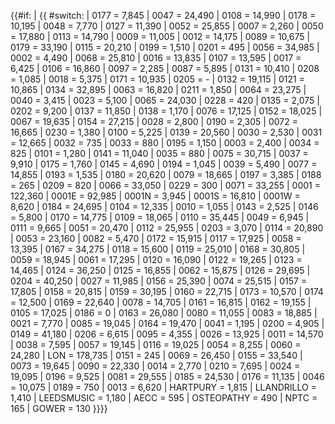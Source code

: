 {{#if: {{{INSTID|}}}
|<!-- INSTID  code -->
{{ #switch: {{{INSTID}}}
|    0177    =     7,845     <!--    Aberystwyth University    -->
|    0047    =     24,490     <!--    Anglia Ruskin University    -->
|    0108    =     14,990     <!--    Aston University    -->
|    0178    =     10,195     <!--    Bangor University    -->
|    0048    =     7,770     <!--    Bath Spa University    -->
|    0127    =     11,390     <!--    Birkbeck College    -->
|    0052    =     25,855     <!--    Birmingham City University    -->
|    0007    =     2,260     <!--    Bishop Grosseteste University    -->
|    0050    =     17,880     <!--    Bournemouth University    -->
|    0113    =     14,790     <!--    Brunel University London    -->
|    0009    =     11,005     <!--    Buckinghamshire New University    -->
|    0012    =     14,175     <!--    Canterbury Christ Church University    -->
|    0089    =     10,675     <!--    Cardiff Metropolitan University    -->
|    0179    =     33,190     <!--    Cardiff University    -->
|    0115    =     20,210     <!--    City, University of London†    -->
|    0199    =     1,510     <!--    Conservatoire for Dance and Drama    -->
|    0201    =     495     <!--    Courtauld Institute of Art    -->
|    0056    =     34,985     <!--    Coventry University    -->
|    0002    =     4,490     <!--    Cranfield University    -->
|    0068    =     25,810     <!--    De Montfort University    -->
|    0016    =     13,835     <!--    Edge Hill University    -->
|    0107    =     13,595     <!--    Edinburgh Napier University    -->
|    0017    =     6,425     <!--    Falmouth University    -->
|    0106    =     16,860     <!--    Glasgow Caledonian University    -->
|    0097    =     2,285     <!--    Glasgow School of Art    -->
|    0087    =     5,895     <!--    Glyndŵr University    -->
|    0131    =     10,410     <!--    Goldsmiths College    -->
|    0208    =     1,085     <!--    Guildhall School of Music and Drama    -->
|    0018    =     5,375     <!--    Harper Adams University    -->
|    0171    =     10,935     <!--    Heriot-Watt University    -->
|    0205    =     -     <!--    Heythrop College (closed)    -->
|    0132    =     19,115     <!--    Imperial College of Science, Technology and Medicine    -->
|    0121    =     10,865     <!--    Keele University†    -->
|    0134    =     32,895     <!--    King's College London    -->
|    0063    =     16,820     <!--    Kingston University    -->
|    0211    =     1,850     <!--    Leeds Arts University    -->
|    0064    =     23,275     <!--    Leeds Beckett University    -->
|    0040    =     3,415     <!--    Leeds Trinity University    -->
|    0023    =     5,100     <!--    Liverpool Hope University    -->
|    0065    =     24,030     <!--    Liverpool John Moores University    -->
|    0228    =     420     <!--    Liverpool School of Tropical Medicine†    -->
|    0135    =     2,075     <!--    London Business School    -->
|    0202    =     9,200     <!--    London Metropolitan University    -->
|    0137    =     11,850     <!--    London School of Economics and Political Science    -->
|    0138    =     1,170     <!--    London School of Hygiene and Tropical Medicine    -->
|    0076    =     17,125     <!--    London South Bank University    -->
|    0152    =     18,025     <!--    Loughborough University    -->
|    0067    =     19,635     <!--    Middlesex University    -->
|    0154    =     27,215     <!--    Newcastle University†    -->
|    0028    =     2,800     <!--    Newman University    -->
|    0190    =     2,305     <!--    Norwich University of the Arts    -->
|    0072    =     16,665     <!--    Oxford Brookes University    -->
|    0230    =     1,380     <!--    Plymouth College of Art†    -->
|    0100    =     5,225     <!--    Queen Margaret University, Edinburgh    -->
|    0139    =     20,560     <!--    Queen Mary University of London    -->
|    0030    =     2,530     <!--    Ravensbourne    -->
|    0031    =     12,665     <!--    Roehampton University    -->
|    0032    =     735     <!--    Rose Bruford College    -->
|    0033    =     880     <!--    Royal Academy of Music    -->
|    0195    =     1,150     <!--    Royal Agricultural University    -->
|    0003    =     2,400     <!--    Royal College of Art    -->
|    0034    =     825     <!--    Royal College of Music    -->
|    0101    =     1,280     <!--    Royal Conservatoire of Scotland    -->
|    0141    =     11,040     <!--    Royal Holloway and Bedford New College    -->
|    0035    =     880     <!--    Royal Northern College of Music    -->
|    0075    =     30,715     <!--    Sheffield Hallam University    -->
|    0037    =     9,910     <!--    Solent University    -->
|    0175    =     1,760     <!--    SRUC    -->
|    0145    =     4,690     <!--    St George's, University of London    -->
|    0194    =     1,045     <!--    St Mary's University College    -->
|    0039    =     5,490     <!--    St Mary's University, Twickenham    -->
|    0077    =     14,855     <!--    Staffordshire University    -->
|    0193    =     1,535     <!--    Stranmillis University College    -->
|    0180    =     20,620     <!--    Swansea University    -->
|    0079    =     18,665     <!--    Teesside University    -->
|    0197    =     3,385     <!--    The Arts University Bournemouth    -->
|    0188    =     265     <!--    The Institute of Cancer Research    -->
|    0209    =     820     <!--    The Liverpool Institute for Performing Arts    -->
|    0066    =     33,050     <!--    The Manchester Metropolitan University    -->
|    0229    =     300     <!--    The National Film and Television School†    -->
|    0071    =     33,255     <!--    The Nottingham Trent University    -->
|    0001    =     122,360     <!--    The Open University (total)    -->
|    0001E    =     92,985     <!--    The Open University in England†    -->
|    0001N    =     3,945     <!--    The Open University in Northern Ireland†    -->
|    0001S    =     16,810     <!--    The Open University in Scotland†    -->
|    0001W    =     8,620     <!--    The Open University in Wales†    -->
|    0184    =     24,695     <!--    The Queen's University of Belfast    -->
|    0104    =     12,335    <!--    The Robert Gordon University    -->
|    0010    =     1,055     <!--    The Royal Central School of Speech and Drama†    -->
|    0143    =     2,525     <!--    The Royal Veterinary College    -->
|    0146    =     5,800     <!--    The School of Oriental and African Studies    -->
|    0170    =     14,775     <!--    The University of Aberdeen    -->
|    0109    =     18,065     <!--    The University of Bath    -->
|    0110    =     35,445     <!--    The University of Birmingham    -->
|    0049    =     6,945     <!--    The University of Bolton    -->
|    0111    =     9,665     <!--    The University of Bradford    -->
|    0051    =     20,470     <!--    The University of Brighton    -->
|    0112    =     25,955     <!--    The University of Bristol    -->
|    0203    =     3,070     <!--    The University of Buckingham    -->
|    0114    =     20,890     <!--    The University of Cambridge    -->
|    0053    =     23,160     <!--    The University of Central Lancashire    -->
|    0082    =     5,470     <!--    The University of Chichester    -->
|    0172    =     15,915     <!--    The University of Dundee    -->
|    0117    =     17,925     <!--    The University of East Anglia    -->
|    0058    =     13,395     <!--    The University of East London    -->
|    0167    =     34,275     <!--    The University of Edinburgh    -->
|    0118    =     15,600     <!--    The University of Essex    -->
|    0119    =     25,010     <!--    The University of Exeter    -->
|    0168    =     30,805     <!--    The University of Glasgow    -->
|    0059    =     18,945     <!--    The University of Greenwich    -->
|    0061    =     17,295     <!--    The University of Huddersfield    -->
|    0120    =     16,090     <!--    The University of Hull    -->
|    0122    =     19,265     <!--    The University of Kent    -->
|    0123    =     14,465     <!--    The University of Lancaster    -->
|    0124    =     36,250     <!--    The University of Leeds    -->
|    0125    =     16,855     <!--    The University of Leicester    -->
|    0062    =     15,875     <!--    The University of Lincoln    -->
|    0126    =     29,695     <!--    The University of Liverpool    -->
|    0204    =     40,250     <!--    The University of Manchester    -->
|    0027    =     11,985     <!--    The University of Northampton    -->
|    0156    =     25,390     <!--    The University of Oxford    -->
|    0074    =     25,515     <!--    The University of Portsmouth    -->
|    0157    =     17,805     <!--    The University of Reading    -->
|    0158    =     20,815     <!--    The University of Salford    -->
|    0159    =     30,195     <!--    The University of Sheffield    -->
|    0160    =     22,715     <!--    The University of Southampton    -->
|    0173    =     10,570     <!--    The University of St Andrews    -->
|    0174    =     12,500     <!--    The University of Stirling    -->
|    0169    =     22,640     <!--    The University of Strathclyde    -->
|    0078    =     14,705     <!--    The University of Sunderland    -->
|    0161    =     16,815     <!--    The University of Surrey    -->
|    0162    =     19,155     <!--    The University of Sussex    -->
|    0105    =     17,025     <!--    The University of the West of Scotland    -->
|    0186    =     0     <!--    The University of Wales (central functions)    -->
|    0163    =     26,080     <!--    The University of Warwick    -->
|    0080    =     11,055     <!--    The University of West London    -->
|    0083    =     18,885     <!--    The University of Westminster    -->
|    0021    =     7,770     <!--    The University of Winchester    -->
|    0085    =     19,045     <!--    The University of Wolverhampton    -->
|    0164    =     19,470     <!--    The University of York    -->
|    0041    =     1,195     <!--    Trinity Laban Conservatoire of Music and Dance    -->
|    0200    =     4,905     <!--    University College Birmingham    -->
|    0149    =     41,180     <!--    University College London†    -->
|    0206    =     6,615     <!--    University for the Creative Arts    -->
|    0095    =     4,355     <!--    University of Abertay Dundee    -->
|    0026    =     13,925     <!--    University of Bedfordshire    -->
|    0011    =     14,570     <!--    University of Chester    -->
|    0038    =     7,595     <!--    University of Cumbria    -->
|    0057    =     19,145     <!--    University of Derby    -->
|    0116    =     19,025     <!--    University of Durham    -->
|    0054    =     8,255     <!--    University of Gloucestershire    -->
|    0060    =     24,280     <!--    University of Hertfordshire    -->
|    LON    =     178,735     <!--    University of London    -->
|    0151    =     245     <!--    University of London (Institutes and activities)    -->
|    0069    =     26,450     <!--    University of Northumbria at Newcastle    -->
|    0155    =     33,540     <!--    University of Nottingham    -->
|    0073    =     19,645     <!--    University of Plymouth    -->
|    0090    =     22,330     <!--    University of South Wales    -->
|    0014    =     2,770     <!--    University of St Mark and St John    -->
|    0210    =     7,695     <!--    University of Suffolk†    -->
|    0024    =     19,095     <!--    University of the Arts, London    -->
|    0196    =     9,525     <!--    University of the Highlands and Islands    -->
|    0081    =     29,555     <!--    University of the West of England, Bristol    -->
|    0185    =     24,530     <!--    University of Ulster    -->
|    0176    =     11,135     <!--    University of Wales Trinity Saint David    -->
|    0046    =     10,075     <!--    University of Worcester    -->
|    0189    =     750     <!--    Writtle University College    -->
|    0013    =     6,620     <!--    York St John University    -->
|       HARTPURY =       1,815  <!-- Hartpury University -->
|       LLANDRILLO =     1,410  <!-- Grŵp Llandrillo Menai -->
|       LEEDSMUSIC =     1,180  <!-- Leeds College of Music -->
|       AECC    =        595 <!-- AECC University College -->
|       OSTEOPATHY =     490 <!-- University College of Osteopathy -->
|       NPTC    =        165 <!-- Grŵp NPTC Group -->
|       GOWER   =        130 <!-- Gower College Swansea -->
}}}}<noinclude>
{{Documentation|Template:HESA student population/doc}}
<!-- PLEASE ADD THIS TEMPLATE'S CATEGORIES AND INTERWIKIS TO THE /doc SUBPAGE, THANKS -->
</noinclude>